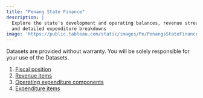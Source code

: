 ```yaml
---
title: "Penang State Finance"
description: |
  Explore the state's development and operating balances, revenue streams, 
  and detailed expenditure breakdowns
image: 'https://public.tableau.com/static/images/Pe/PenangsStateFinance/Overallfinancialposition/1.png'
---
```


::: {.dashboard}
```{=html}
<script type='module' src='https://public.tableau.com/javascripts/api/tableau.embedding.3.latest.min.js'></script>
<tableau-viz id='tableau-viz' 
    src='https://public.tableau.com/views/PenangsStateFinance/Overallfinancialposition' 
    width='1000' height='850' toolbar='bottom' >
<custom-parameter name=":showShareOptions" value="false"></custom-parameter>
</tableau-viz>
```
:::

::: {.callout-important icon="false" collapse="true" title="Download data"}
Datasets are provided without warranty. You will be solely responsible for your use of the Datasets.

1.  [Fiscal position](https://docs.google.com/spreadsheets/d/e/2PACX-1vTPUSDqox2KO0UhWGqcdiLBv0M72Ynd5QVKN4NKmfuKm6FRyJvfRkcbpO_OTFbjOyPfRGVu3P8LCX2h/pub?gid=845875504&single=true&output=csv)
2.  [Revenue items](https://docs.google.com/spreadsheets/d/e/2PACX-1vTPUSDqox2KO0UhWGqcdiLBv0M72Ynd5QVKN4NKmfuKm6FRyJvfRkcbpO_OTFbjOyPfRGVu3P8LCX2h/pub?gid=967187339&single=true&output=csv)
3.  [Operating expenditure components](https://docs.google.com/spreadsheets/d/e/2PACX-1vTPUSDqox2KO0UhWGqcdiLBv0M72Ynd5QVKN4NKmfuKm6FRyJvfRkcbpO_OTFbjOyPfRGVu3P8LCX2h/pub?gid=1377625370&single=true&output=csv)
4.  [Expenditure items](https://docs.google.com/spreadsheets/d/e/2PACX-1vTPUSDqox2KO0UhWGqcdiLBv0M72Ynd5QVKN4NKmfuKm6FRyJvfRkcbpO_OTFbjOyPfRGVu3P8LCX2h/pub?gid=680372100&single=true&output=csv)
:::
